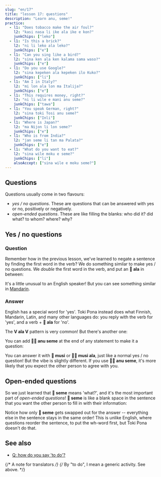 ```yaml
---
slug: "en/17"
title: "lesson 17: questions"
description: "Learn anu, seme!"
practice:
  - l1: "Does tobacco make the air foul?"
    l2: "kasi nasa li ike ala ike e kon?"
    junkChips: ["leko"]
  - l1: "Is this a brick?"
    l2: "ni li leko ala leko?"
    junkChips: ["e"]
  - l1: "Can you sing like a bird?"
    l2: "sina ken ala ken kalama sama waso?"
    junkChips: ["e"]
  - l1: "Do you use Google?"
    l2: "sina kepeken ala kepeken ilo Kuko?"
    junkChips: ["li"]
  - l1: "Am I in Italy?"
    l2: "mi lon ala lon ma Italija?"
    junkChips: ["e"]
  - l1: "This requires money, right?"
    l2: "ni li wile e mani anu seme?"
    junkChips: ["tawa"]
  - l1: "You speak German, right?"
    l2: "sina toki Tosi anu seme?"
    junkChips: ["Inli"]
  - l1: "Where is Japan?"
    l2: "ma Nijon li lon seme?"
    junkChips: ["e"]
  - l1: "Who is from India?"
    l2: "jan seme li tan ma Palata?"
    junkChips: ["e"]
  - l1: "What do you want to eat?"
    l2: "sina wile moku e seme?"
    junkChips: ["li"]
    alsoAccept: ["sina wile e moku seme?"]
---
```



## Questions

Questions usually come in two flavours:

* *yes / no questions*. These are questions that can be answered with yes or no, positively or negatively.
* *open-ended questions*. These are like filling the blanks: who did it? did what? to whom? where? why?

## Yes / no questions

### Question

Remember how in the previous lesson, we've learned to negate a sentence by finding the first word in the verb? We do something similar to make yes / no questions. We *double* the first word in the verb, and put an **󱤂 ala** in between:

<List>
  <Word sl="moku ala moku" m="does ... eat?" />
  <Sentence sl="pipi li moku ala moku e len?" m="Does the moth eat the cloth?" />
  <Word sl="pona ala pona" m="is ... good?" />
  <Sentence sl="kalama musi li pona ala pona tawa sina?" m="Is the music good to you? (Do you like the music?)" />
  <Word sl="wile ala wile" m="does ... want to ...?" />
  <Sentence sl="sina wile ala wile lape lon supa?" m="Do you want to sleep in the bed?" />
  <Word sl="lon ala lon" m="is ... at ...?" />
  <Sentence sl="ona li lon ala lon ma Mewika?" m="Are they in the US?" />
</List>

It's a little unusual to an English speaker! But you can see something similar in [Mandarin](https://en.wikipedia.org/wiki/A-not-A_question#A-not-AB_form_4).

### Answer

English has a special word for 'yes'. Toki Pona instead does what Finnish, Mandarin, Latin, and many other languages do: you reply with the verb for 'yes', and a verb + **󱤂 ala** for 'no'.

<List>
  <Sentence sl="sitelen li musi ala musi?" m="Is the video fun?" />
  <Word sl="musi." m="fun. (= It is.)" />
  <Word sl="musi ala." m="not fun. (= It's not.)" />
</List>

The **V ala V** pattern is very common! But there's another one:

<List>
  <Word sl="seme" m="what? which?" />
  <Word sl="anu" m="or" />
  <Word sl="anu seme" m="... right? isn't it? or what?" />
</List>

You can add **󱤇󱥙 anu seme** at the end of any statement to make it a question:

<List>
  <Sentence sl="sitelen li musi anu seme?" m="The video is fun, right?" />
</List>

You can answer it with **󱤻 musi** or **󱤻󱤂 musi ala**, just like a normal yes / no question! But the vibe is slightly different. If you use **󱤇󱥙 anu seme**, it's more likely that you expect the other person to agree with you.

## Open-ended questions

So we just learned that **󱥙 seme** means 'what?', and it's the most important part of *open-ended questions*! **󱥙 seme** is like a blank space in the sentence that you want the other person to fill in with their information:

<List>
  <Sentence sl="waso li lon seme?" m="Where is the bird? (lit. 'The bird is at what?')" />
  <Sentence sl="waso li lon tomo." m="The bird is at home." />
  <Sentence sl="soweli li utala e jan seme?" m="Who did the animal attack? (lit. 'The animal attacked which person?')" />
  <Sentence sl="soweli li utala e jan Ema." m="The animal attacked Emma." />
</List>

Notice how only **󱥙 seme** gets swapped out for the answer -- everything else in the sentence stays in the same order! This is unlike English, where questions reorder the sentence, to put the wh-word first, but Toki Pona doesn't do that.

<Practice exercises={frontmatter.practice} />

## See also
* [Q: how do you say 'to do'?](/en/doing/)

{/* A note for translators */}
{/* By "to do", I mean a generic activity. See above. */}
